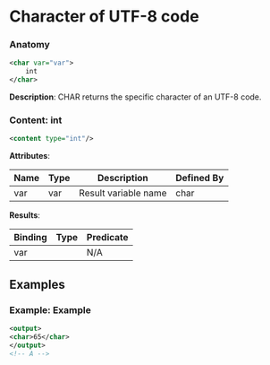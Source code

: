 # Character of UTF-8 code

### Anatomy

```xml
<char var="var">
    int
</char>
```

 **Description**:
 CHAR returns the specific character of an UTF-8 code.

### Content: int

```xml
<content type="int"/>
```

**Attributes**:

| Name | Type | Description | Defined By |
| ---- | ---- | ----------- | ---------- |
| var | var | Result variable name | char |


**Results**:

| Binding | Type | Predicate |
| ------- | ---- | --------- |
| var |  | N/A |


## Examples

### Example: Example

```xml
<output>
<char>65</char>
</output>
<!-- A -->
```


